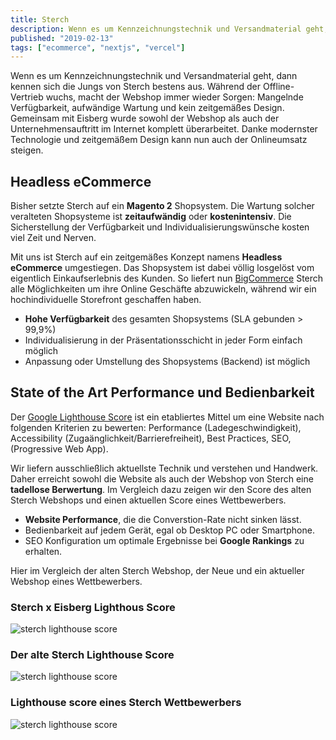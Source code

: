 ```yaml
---
title: Sterch
description: Wenn es um Kennzeichnungstechnik und Versandmaterial geht, dann kennen sich die Jungs von Sterch bestens aus. Um auch online den Vertrieb anzukurbeln haben wir das Onlinegeschäft komplett verändert.
published: "2019-02-13"
tags: ["ecommerce", "nextjs", "vercel"]
---
```


Wenn es um Kennzeichnungstechnik und Versandmaterial geht, dann kennen sich die Jungs von Sterch bestens aus. Während der Offline-Vertrieb wuchs, macht der Webshop immer wieder Sorgen: Mangelnde Verfügbarkeit, aufwändige Wartung und kein zeitgemäßes Design.
Gemeinsam mit Eisberg wurde sowohl der Webshop als auch der Unternehmensauftritt im Internet komplett überarbeitet. Danke modernster Technologie und zeitgemäßem Design kann nun auch der Onlineumsatz steigen.

## Headless eCommerce

Bisher setzte Sterch auf ein **Magento 2** Shopsystem. Die Wartung solcher veralteten Shopsysteme ist **zeitaufwändig** oder **kostenintensiv**. Die Sicherstellung der Verfügbarkeit und Individualisierungswünsche kosten viel Zeit und Nerven.

Mit uns ist Sterch auf ein zeitgemäßes Konzept namens **Headless eCommerce** umgestiegen. Das Shopsystem ist dabei völlig losgelöst vom eigentlich Einkaufserlebnis des Kunden. So liefert nun [BigCommerce](https://www.bigcommerce.com/) Sterch alle Möglichkeiten um ihre Online Geschäfte abzuwickeln, während wir ein hochindividuelle Storefront geschaffen haben.

- **Hohe Verfügbarkeit** des gesamten Shopsystems (SLA gebunden > 99,9%)
- Individualisierung in der Präsentationsschicht in jeder Form einfach möglich
- Anpassung oder Umstellung des Shopsystems (Backend) ist möglich

## State of the Art Performance und Bedienbarkeit

Der [Google Lighthouse Score](https://youtu.be/mLjxXPHuIJo) ist ein etabliertes Mittel um eine Website nach folgenden Kriterien zu bewerten: Performance (Ladegeschwindigkeit), Accessibility (Zugaänglichkeit/Barrierefreiheit), Best Practices, SEO, (Progressive Web App).

Wir liefern ausschließlich aktuellste Technik und verstehen und Handwerk. Daher erreicht sowohl die Website als auch der Webshop von Sterch eine **tadellose Berwertung**. Im Vergleich dazu zeigen wir den Score des alten Sterch Webshops und einen aktuellen Score eines Wettbewerbers.

- **Website Performance**, die die Converstion-Rate nicht sinken lässt.
- Bedienbarkeit auf jedem Gerät, egal ob Desktop PC oder Smartphone.
- SEO Konfiguration um optimale Ergebnisse bei **Google Rankings** zu erhalten.

Hier im Vergleich der alten Sterch Webshop, der Neue und ein aktueller Webshop eines Wettbewerbers.

### Sterch x Eisberg Lighthous Score

![sterch lighthouse score](/sterch_lighthouse_new.png)

### Der alte Sterch Lighthouse Score

![sterch lighthouse score](/sterch_lighthouse_old.png)

### Lighthouse score eines Sterch Wettbewerbers

![sterch lighthouse score](/sterch_lighthouse_competitor.png)
